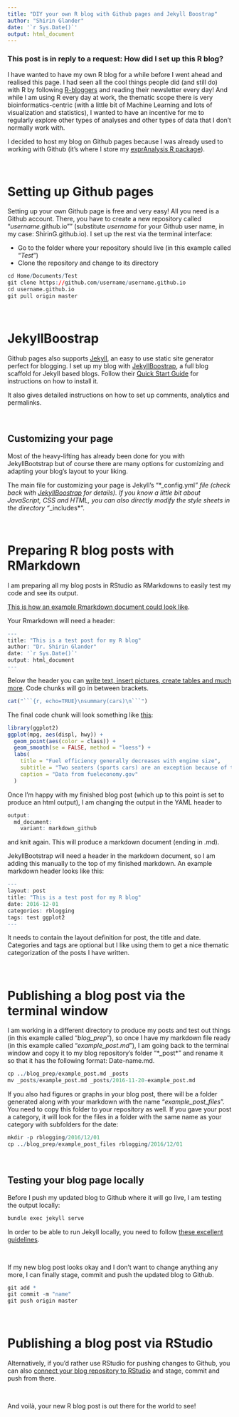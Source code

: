```yaml
---
title: "DIY your own R blog with Github pages and Jekyll Boostrap"
author: "Shirin Glander"
date: '`r Sys.Date()`'
output: html_document
---
```


### This post is in reply to a request: How did I set up this R blog?

I have wanted to have my own R blog for a while before I went ahead and realised this page. I had seen all the cool things people did (and still do) with R by following [R-bloggers](https://www.r-bloggers.com/) and reading their newsletter every day! And while I am using R every day at work, the thematic scope there is very bioinformatics-centric (with a little bit of Machine Learning and lots of visualization and statistics), I wanted to have an incentive for me to regularly explore other types of analyses and other types of data that I don't normally work with.

I decided to host my blog on Github pages because I was already used to working with Github (it's where I store my [exprAnalysis R package](https://shiring.github.io/rna-seq/microarray/2016/09/28/exprAnalysis)).

<br>

# Setting up Github pages

Setting up your own Github page is free and very easy! All you need is a Github account. There, you have to create a new repository called "*username*.github.io"" (substitute *username* for your Github user name, in my case: ShirinG.github.io). I set up the rest via the terminal interface:

- Go to the folder where your repository should live (in this example called "*Test*")
- Clone the repository and change to its directory

```r
cd Home/Documents/Test
git clone https://github.com/username/username.github.io
cd username.github.io
git pull origin master
```

<br>

# JekyllBoostrap

Github pages also supports [Jekyll](https://jekyllrb.com/docs/home/), an easy to use static site generator perfect for blogging. I set up my blog with [JekyllBoostrap](http://jekyllbootstrap.com/), a full blog scaffold for Jekyll based blogs. Follow their [Quick Start Guide](http://jekyllbootstrap.com/usage/jekyll-quick-start.html) for instructions on how to install it.

It also gives detailed instructions on how to set up comments, analytics and permalinks.

<br>

## Customizing your page

Most of the heavy-lifting has already been done for you with JekyllBootstrap but of course there are many options for customizing and adapting your blog's layout to your liking.

The main file for customizing your page is Jekyll's "*_config.yml*" file (check back with [JekyllBoostrap](http://jekyllbootstrap.com/) for details). If you know a little bit about JavaScript, CSS and HTML, you can also directly modify the style sheets in the directory "*_includes*".

<br>

# Preparing R blog posts with RMarkdown

I am preparing all my blog posts in RStudio as RMarkdowns to easily test my code and see its output.

[This is how an example Rmarkdown document could look like](https://github.com/ShirinG/blog_posts_prep/blob/master/character_network/gilmore_girls.Rmd).

Your Rmarkdown will need a header:

```r
---
title: "This is a test post for my R blog"
author: "Dr. Shirin Glander"
date: '`r Sys.Date()`'
output: html_document
---
```

Below the header you can [write text, insert pictures, create tables and much more](https://www.rstudio.com/wp-content/uploads/2015/02/rmarkdown-cheatsheet.pdf).
Code chunks will go in between brackets.

```r
cat("```{r, echo=TRUE}\nsummary(cars)\n```")
```

The final code chunk will look something like [this](https://blog.rstudio.org/2016/11/14/ggplot2-2-2-0/):

```r
library(ggplot2)
ggplot(mpg, aes(displ, hwy)) +
  geom_point(aes(color = class)) +
  geom_smooth(se = FALSE, method = "loess") +
  labs(
    title = "Fuel efficiency generally decreases with engine size",
    subtitle = "Two seaters (sports cars) are an exception because of their light weight",
    caption = "Data from fueleconomy.gov"
  )
```


Once I'm happy with my finished blog post (which up to this point is set to produce an html output), I am changing the output in the YAML header to 

```r
output: 
  md_document:
    variant: markdown_github
```

and knit again.
This will produce a markdown document (ending in .md).

JekyllBootstrap will need a header in the markdown document, so I am adding this manually to the top of my finished markdown. An example markdown header looks like this:

```r
---
layout: post
title: "This is a test post for my R blog"
date: 2016-12-01
categories: rblogging
tags: test ggplot2
---
```

It needs to contain the layout definition for post, the title and date. Categories and tags are optional but I like using them to get a nice thematic categorization of the posts I have written.

<br>

# Publishing a blog post via the terminal window

I am working in a different directory to produce my posts and test out things (in this example called "*blog_prep*"), so once I have my markdown file ready (in this example called "*example_post.md*"), I am going back to the terminal window and copy it to my blog repository's folder "*_post*" and rename it so that it has the following format: Date-name.md.

```r
cp ../blog_prep/example_post.md _posts
mv _posts/example_post.md _posts/2016-11-20-example_post.md
```

If you also had figures or graphs in your blog post, there will be a folder generated along with your markdown with the name "*example_post_files*". You need to copy this folder to your repository as well. If you gave your post a category, it will look for the files in a folder with the same name as your category with subfolders for the date:

```r
mkdir -p rblogging/2016/12/01
cp ../blog_prep/example_post_files rblogging/2016/12/01
```

<br>

## Testing your blog page locally

Before I push my updated blog to Github where it will go live, I am testing the output locally:

```r
bundle exec jekyll serve
```

In order to be able to run Jekyll locally, you need to follow [these excellent guidelines](http://jekyllrb.com/docs/installation/).

<br>

If my new blog post looks okay and I don't want to change anything any more, I can finally stage, commit and push the updated blog to Github.

```r
git add *
git commit -m "name"
git push origin master
```

<br>

# Publishing a blog post via RStudio

Alternatively, if you'd rather use RStudio for pushing changes to Github, you can also [connect your blog repository to RStudio](https://www.r-bloggers.com/rstudio-and-github/) and stage, commit and push from there.

<br>

And voilà, your new R blog post is out there for the world to see!
